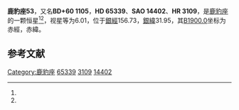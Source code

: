 {{Starbox begin
| name = 鹿豹座53
}}
{{Starbox observe
| epoch = [[J2000.0|J2000.0]]
| constell = [[鹿豹座|鹿豹座]]<ref name=SIMBAD>{{cite web
 | url=http://simbad.u-strasbg.fr/simbad/sim-id?Ident=HR+3109
 | title =Pulsating variable Star
 | publisher=Centre de Données astronomiques de Strasbourg
 | work=SIMBAD
 | accessdate=2012-07-13}}</ref><ref name=DATA>{{cite web
 | url=http://vizier.u-strasbg.fr/viz-bin/VizieR-5?-out.add=.&-source=5050&-corr=PK=HR&-out.max=9999&HR=3109
 | title=VizieR Detailed Page
 | accessdate=2012-07-13
 | archive-date=2016-03-04
 | archive-url=https://web.archive.org/web/20160304221916/http://vizier.u-strasbg.fr/viz-bin/VizieR-5?-out.add=.&-source=5050&-corr=PK=HR&-out.max=9999&HR=3109
 | dead-url=no
 }}</ref>
| 星官 = 
| ra = {{RA|8|1|42.4}}<ref name=SIMBAD /><ref name=DATA />
| dec = {{DEC|+60|19|28}}<ref name=SIMBAD /><ref name=DATA />
| appmag_v = 6.01<ref name=SIMBAD /><ref name=DATA />
}}
{{Starbox character
| class = A2pSrCrEu<ref name=SIMBAD /><ref name=DATA />
| b-v = 0.14<ref name=SIMBAD /><ref name=DATA />
| u-b = 0.06<ref name=SIMBAD /><ref name=DATA />
| r-i = <ref name=SIMBAD /><ref name=DATA />
| variable = 
}}
{{Starbox astrometry
| radial_v = 0.06
| prop_mo_ra = -5
| parallax = 
| p_error = 
}}
{{Starbox catalog
| names =BD+60 1105，[[SAO星表|SAO]] 14402，[[HD星表|HD]] 65339，[[HR星表|HR]] 3109}}
{{Starbox reference |Simbad=HR+3109}}
{{Starbox end}}

'''鹿豹座53'''，又名'''BD+60 1105'''，'''HD 65339'''、'''SAO 14402'''、'''HR 3109'''，是[[鹿豹座|鹿豹座]]的一颗恒星<ref name=SIMBAD /><ref name=DATA />，视星等为6.01，位于[[銀道座標系|銀經]]156.73，[[銀道座標系|銀緯]]31.95，其[[B1900.0|B1900.0]]坐标为赤經{{RA|7|53|10}}，赤緯{{DEC|+60|31.95|52}}。

== 参考文献 ==
{{reflist}}

{{star-stub}}

{{鹿豹座恒星}}
[[Category:鹿豹座|Category:鹿豹座]]
[[Category:HD和HDE天體|65339]]
[[Category:HR天體|3109]]
[[Category:SAO天體|14402]]